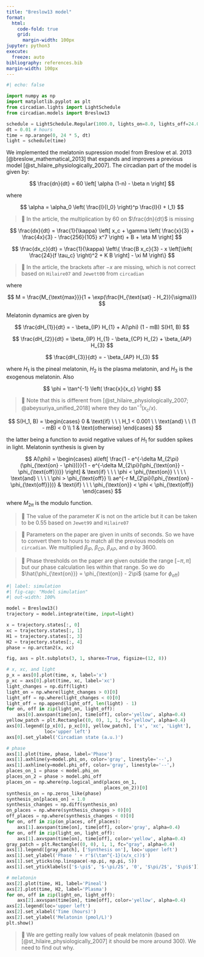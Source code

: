 ```yaml
---
title: "Breslow13 model"
format:
  html:
    code-fold: true
    grid:
      margin-width: 100px
jupyter: python3
execute:
  freeze: auto
bibliography: references.bib
margin-width: 100px
---
```


```python
#| echo: false

import numpy as np
import matplotlib.pyplot as plt
from circadian.lights import LightSchedule
from circadian.models import Breslow13

schedule = LightSchedule.Regular(1000.0, lights_on=8.0, lights_off=24.0)
dt = 0.01 # hours
time = np.arange(0, 24 * 5, dt)
light = schedule(time)
```


We implemented the melatonin supression model from Breslow et al. 2013 [@breslow_mathematical_2013] that expands and improves a previous model [@st_hilaire_physiologically_2007]. 
The circadian part of the model is given by:

$$
\frac{dn}{dt} = 60 \left[ \alpha (1-n) - \beta n \right]
$$

where

$$
\alpha = \alpha_0 \left( \frac{I}{I_0} \right)^p \frac{I}{I + I_1}
$$

> 🚨 In the article, the multiplication by 60 on $\frac{dn}{dt}$ is missing

$$
\frac{dx}{dt} = \frac{1}{\kappa} \left[ x_c + \gamma \left( \frac{x}{3} + \frac{4x}{3} - \frac{256}{105} x^7 \right) + B + \eta M \right]
$$

$$
\frac{dx_c}{dt} = \frac{1}{\kappa} \left\{ \frac{B x_c}{3} - x \left[\left( \frac{24}{f \tau_c} \right)^2  + K B \right] - \xi M \right\}
$$

> 🚨 In the article, the brackets after $-x$ are missing, which is not correct based on `Hilaire07` and `Jewett00` from `circadian`

where 

$$
M = \frac{M_{\text{max}}}{1 + \exp(\frac{H_{\text{sat} - H_2}}{\sigma})}
$$

Melatonin dynamics are given by

$$
\frac{dH_{1}}{dt} = - \beta_{IP} H_{1} + A(\phi) (1 - mB) S(H1, B)
$$

$$
\frac{dH_{2}}{dt} = \beta_{IP} H_{1} - \beta_{CP} H_{2} + \beta_{AP} H_{3}
$$

$$
\frac{dH_{3}}{dt} = - \beta_{AP} H_{3}
$$

where $H_{1}$ is the pineal melatonin, $H_{2}$ is the plasma melatonin, and $H_{3}$ is the exogenous melatonin. Also

$$
\phi = \tan^{-1} \left( \frac{x}{x_c} \right)
$$

> 🚨 Note that this is different from [@st_hilaire_physiologically_2007; @abeysuriya_unified_2018] where they do $\tan^{-1}(x_c/x)$.  

$$
S(H_1, B) =  
\begin{cases}
  0 & \text{if} \ \ \ H_1 < 0.001 \ \ \text{and} \ \ (1 - mB) < 0 \\
  1 & \text{otherwise}
\end{cases}
$$

the latter being a function to avoid negative values of $H_1$ for sudden spikes in light. Melatonin synthesis is given by

$$
A(\phi) = 
\begin{cases}
  a\left[ \frac{1 - e^{-\delta M_{2\pi}(\phi_{\text{on} - \phi})}}{1 - e^{-\delta M_{2\pi}(\phi_{\text{on}} - \phi_{\text{off}})}} \right] & \text{if} \ \ \ \phi < \phi_{\text{on}} \ \ \ \ \text{and} \ \ \ \ \phi > \phi_{\text{off}} \\
  ae^{-r M_{2\pi}(\phi_{\text{on} - \phi_{\text{off}}})} & \text{if} \ \ \  \phi_{\text{on}} < \phi < \phi_{\text{off}}
\end{cases}
$$

where $M_{2\pi}$ is the modulo function. 

> 🚨 The value of the parameter $K$ is not on the article but it can be taken to be 0.55 based on `Jewet99` and `Hilaire07`

> 🚨 Parameters on the paper are given in units of seconds. So we have to convert them to hours to match all the previous models on `circadian`. We multiplied $\beta_{IP}$, $\beta_{CP}$, $\beta_{AP}$, and $a$ by 3600.

> 🚨 Phase thresholds on the paper are given outside the range $[-\pi, \pi]$ but our phase calculation lies within that range. So we do $\hat{\phi_{\text{on}}} = \phi_{\text{on}} - 2\pi$ (same for $\phi_{\text{off}}$)



```python
#| label: simulation
#| fig-cap: "Model simulation"
#| out-width: 100% 

model = Breslow13()
trajectory = model.integrate(time, input=light)

x = trajectory.states[:, 0]
xc = trajectory.states[:, 1]
H1 = trajectory.states[:, 3]
H2 = trajectory.states[:, 4]
phase = np.arctan2(x, xc)

fig, axs = plt.subplots(3, 1, sharex=True, figsize=(12, 8))

# x, xc, and light
p_x = axs[0].plot(time, x, label='x')
p_xc = axs[0].plot(time, xc, label='xc')
light_changes = np.diff(light)
light_on = np.where(light_changes > 0)[0]
light_off = np.where(light_changes < 0)[0]
light_off = np.append(light_off, len(light) - 1)
for on, off in zip(light_on, light_off):
    axs[0].axvspan(time[on], time[off], color='yellow', alpha=0.4)
yellow_patch = plt.Rectangle((0, 0), 1, 1, fc="yellow", alpha=0.4)
axs[0].legend([p_x[0], p_xc[0], yellow_patch], ['x', 'xc', 'Light'],
              loc='upper left')
axs[0].set_ylabel('Circadian state (a.u.)')

# phase
axs[1].plot(time, phase, label='Phase')
axs[1].axhline(y=model.phi_on, color='gray', linestyle='--',)
axs[1].axhline(y=model.phi_off, color='gray', linestyle='--',)
places_on_1 = phase < model.phi_on
places_on_2 = phase > model.phi_off
places_on = np.where(np.logical_and(places_on_1,
                                    places_on_2))[0]
synthesis_on = np.zeros_like(phase)
synthesis_on[places_on] = 1.0
synthesis_changes = np.diff(synthesis_on)
on_places = np.where(synthesis_changes > 0)[0]
off_places = np.where(synthesis_changes < 0)[0]
for on, off in zip(on_places, off_places):
    axs[1].axvspan(time[on], time[off], color='gray', alpha=0.4)
for on, off in zip(light_on, light_off):
    axs[1].axvspan(time[on], time[off], color='yellow', alpha=0.4)
gray_patch = plt.Rectangle((0, 0), 1, 1, fc="gray", alpha=0.4)
axs[1].legend([gray_patch], ['Synthesis on'], loc='upper left')
axs[1].set_ylabel('Phase ' + r'$(\tan^{-1}(x/x_c))$')
axs[1].set_yticks(np.linspace(-np.pi, np.pi, 5))
axs[1].set_yticklabels(['$-\pi$', '$-\pi/2$', '0', '$\pi/2$', '$\pi$'])

# melatonin
axs[2].plot(time, H1, label='Pineal')
axs[2].plot(time, H2, label='Plasma')
for on, off in zip(light_on, light_off):
    axs[2].axvspan(time[on], time[off], color='yellow', alpha=0.4)
axs[2].legend(loc='upper left')
axs[2].set_xlabel('Time (hours)')
axs[2].set_ylabel('Melatonin (pmol/L)')
plt.show()
```


> 🚨 We are getting really low values of peak melatonin (based on [@st_hilaire_physiologically_2007] it should be more around 300). We need to find out why.